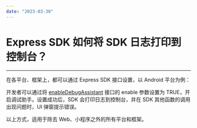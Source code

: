 ```yaml
---
date: "2023-03-30"
---
```

# Express SDK 如何将 SDK 日志打印到控制台？

- - -

在各平台、框架上，都可以通过 Express SDK 接口设置，以 Android 平台为例：

开发者可以通过将 [enableDebugAssistant](https://doc-zh.zego.im/article/api?doc=Express_Video_SDK_API~java_android~class~ZegoExpressEngine#enable-debug-assistant) 接口的 enable 参数设置为 TRUE，开启调试助手。设置成功后，SDK 会打印日志到控制台，并在 SDK 其他函数的调用出现问题时，UI 弹窗提示错误。

<Warning title="注意">


以上方式，适用于除去 Web、小程序之外的所有平台和框架。

</Warning>



